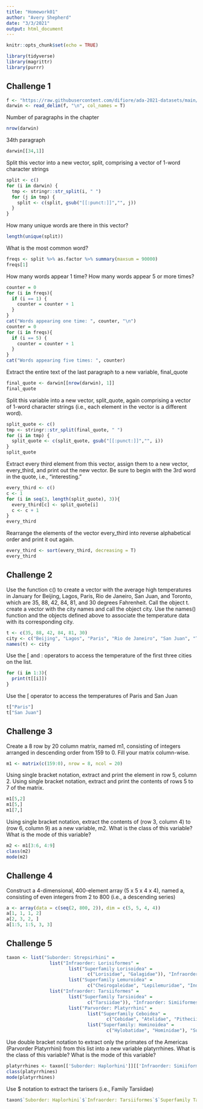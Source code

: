 ```yaml
---
title: "Homework01"
author: "Avery Shepherd"
date: "3/3/2021"
output: html_document
---
```


```r
knitr::opts_chunk$set(echo = TRUE)
```

```r
library(tidyverse)
library(magrittr)
library(purrr)
```

## Challenge 1

```r
f <- "https://raw.githubusercontent.com/difiore/ada-2021-datasets/main/darwin.txt"
darwin <- read_delim(f, "\n", col_names = T)
```

Number of paragraphs in the chapter
```r
nrow(darwin)
```

34th paragraph
```r
darwin[[34,1]]
```

Split this vector into a new vector, split, comprising a vector of 1-word character strings
```r
split <- c()
for (i in darwin) {
  tmp <- stringr::str_split(i, " ")
  for (j in tmp) {
    split <- c(split, gsub("[[:punct:]]","", j))
  }
}
```

How many unique words are there in this vector?
```r
length(unique(split))
```

What is the most common word? 
```r
freqs <- split %>% as.factor %>% summary(maxsum = 90000)
freqs[1]
```

How many words appear 1 time? How many words appear 5 or more times?
```r
counter = 0
for (i in freqs){
  if (i == 1) {
    counter = counter + 1
  }
}
cat("Words appearing one time: ", counter, "\n")
counter = 0
for (i in freqs){
  if (i == 5) {
    counter = counter + 1
  }
}
cat("Words appearing five times: ", counter)
```

Extract the entire text of the last paragraph to a new variable, final_quote
```r
final_quote <- darwin[[nrow(darwin), 1]]
final_quote
```

Split this variable into a new vector, split_quote, again comprising a vector of 1-word character strings (i.e., each element in the vector is a different word).
```r
split_quote <- c()
tmp <- stringr::str_split(final_quote, " ")
for (i in tmp) {
  split_quote <- c(split_quote, gsub("[[:punct:]]","", i))
}
split_quote
```

Extract every third element from this vector, assign them to a new vector, every_third, and print out the new vector. Be sure to begin with the 3rd word in the quote, i.e., “interesting.”
```r
every_third <- c()
c <- 1
for (i in seq(3, length(split_quote), 3)){
  every_third[c] <- split_quote[i]
  c <- c + 1
}
every_third
```

Rearrange the elements of the vector every_third into reverse alphabetical order and print it out again.
```r
every_third <- sort(every_third, decreasing = T)
every_third
```


## Challenge 2
Use the function c() to create a vector with the average high temperatures in January for Beijing, Lagos, Paris, Rio de Janeiro, San Juan, and Toronto, which are 35, 88, 42, 84, 81, and 30 degrees Fahrenheit. Call the object t.
create a vector with the city names and call the object city.
Use the names() function and the objects defined above to associate the temperature data with its corresponding city.
```r
t <- c(35, 88, 42, 84, 81, 30)
city <- c("Beijing", "Lagos", "Paris", "Rio de Janeiro", "San Juan", "Toronto")
names(t) <- city
```

Use the [ and : operators to access the temperature of the first three cities on the list.
```r
for (i in 1:3){
  print(t[[i]])
}
```

Use the [ operator to access the temperatures of Paris and San Juan
```r
t["Paris"]
t["San Juan"]
```

## Challenge 3
Create a 8 row by 20 column matrix, named m1, consisting of integers arranged in descending order from 159 to 0. Fill your matrix column-wise.
```r
m1 <- matrix(c(159:0), nrow = 8, ncol = 20)
```

Using single bracket notation, extract and print the element in row 5, column 2.
Using single bracket notation, extract and print the contents of rows 5 to 7 of the matrix.
```r
m1[5,2]
m1[5,]
m1[7,]
```

Using single bracket notation, extract the contents of (row 3, column 4) to (row 6, column 9) as a new variable, m2. What is the class of this variable? What is the mode of this variable?
```r
m2 <- m1[3:6, 4:9]
class(m2)
mode(m2)
```

## Challenge 4

Construct a 4-dimensional, 400-element array (5 x 5 x 4 x 4), named a, consisting of even integers from 2 to 800 (i.e., a descending series)
```r
a <- array(data = c(seq(2, 800, 2)), dim = c(5, 5, 4, 4))
a[1, 1, 1, 2]
a[2, 3, 2, ]
a[1:5, 1:5, 3, 3]
```

## Challenge 5
```r
taxon <- list("Suborder: Strepsirhini" = 
                list("Infraorder: Lorisiformes" = 
                       list("Superfamily Lorisoidea" =
                              c("Lorisidae", "Galagidae")), "Infraorder: Lemuriformes" = 
                       list("Superfamily Lemuroidea" = 
                              c("Cheirogaleidae", "Lepilemuridae", "Indriidae", "Lemuridae", "Daubentoniidae"))), "Suborder: Haplorhini" =
                list("Infraorder: Tarsiiformes" = 
                       list("Superfamily Tarsioidea" =
                              c("Tarsiidae")), "Infraorder: Simiiformes" =
                       list("Parvorder: Platyrrhini" = 
                              list("Superfamily Ceboidea" = 
                                     c("Cebidae", "Atelidae", "Pitheciidae")), "Parvorder: Catarrhini" = 
                              list("Superfamily: Hominoidea" = 
                                     c("Hylobatidae", "Hominidae"), "Superfamily: Cercopithecoidea" = c("Cercopithecidae")))))
```

Use double bracket notation to extract only the primates of the Americas (Parvorder Platyrrhini) from this list into a new variable platyrrhines. What is the class of this variable? What is the mode of this variable?
```r
platyrrhines <- taxon[['Suborder: Haplorhini']][['Infraorder: Simiiformes']][['Parvorder: Platyrrhini']]
class(platyrrhines)
mode(platyrrhines)
```

Use $ notation to extract the tarisers (i.e., Family Tarsiidae)
```r
taxon$`Suborder: Haplorhini`$`Infraorder: Tarsiiformes`$`Superfamily Tarsioidea`
```
